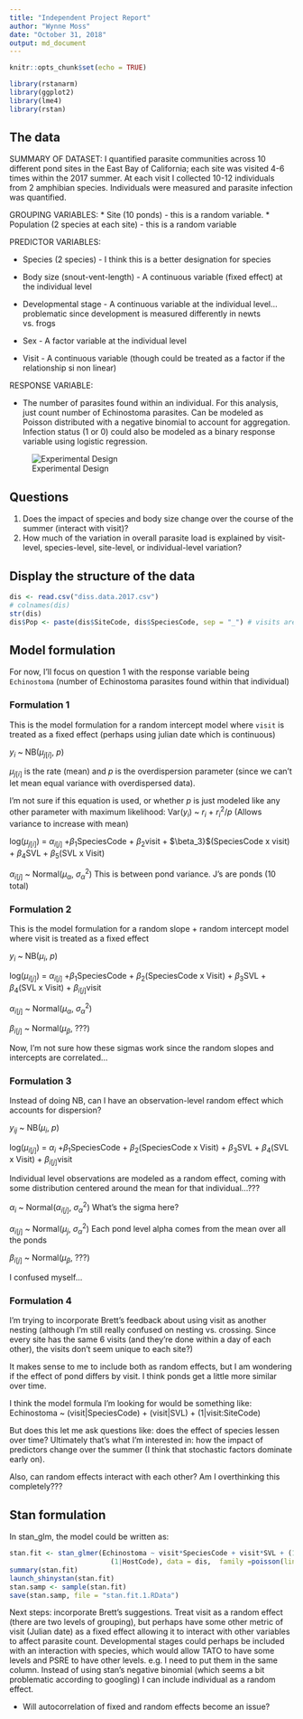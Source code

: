 ```yaml
---
title: "Independent Project Report"
author: "Wynne Moss"
date: "October 31, 2018"
output: md_document
---
```


```r
knitr::opts_chunk$set(echo = TRUE)
```

```r
library(rstanarm)
library(ggplot2)
library(lme4)
library(rstan)
```

## The data
SUMMARY OF DATASET: I quantified parasite communities across 10 different pond sites in the East Bay of California; each site was visited 4-6 times within the 2017 summer. At each visit I collected 10-12 individuals from 2 amphibian species. Individuals were measured and parasite infection was quantified.

GROUPING VARIABLES: 
  * Site (10 ponds) - this is a random variable.
  * Population (2 species at each site) - this is a random variable

PREDICTOR VARIABLES:

  * Species (2 species) - I think this is a better designation for species
  
  * Body size (snout-vent-length) - A continuous variable (fixed effect) at the individual level
  
  * Developmental stage - A continuous variable at the individual level...problematic since development is measured differently in newts vs. frogs
  
  * Sex - A factor variable at the individual level

  * Visit - A continuous variable (though could be treated as a factor if the relationship si non linear)

RESPONSE VARIABLE:

  * The number of parasites found within an individual. For this analysis, just count number of Echinostoma parasites. Can be modeled as Poisson distributed with a negative binomial to account for aggregation. Infection status (1 or 0) could also be modeled as a binary response variable using logistic regression. 

![Experimental Design]("ip_fig design.jpg")

## Questions
1) Does the impact of species and body size change over the course of the summer (interact with visit)?
2) How much of the variation in overall parasite load is explained by visit-level, species-level, site-level, or individual-level variation?

## Display the structure of the data
```r
dis <- read.csv("diss.data.2017.csv")
# colnames(dis)
str(dis)
dis$Pop <- paste(dis$SiteCode, dis$SpeciesCode, sep = "_") # visits are nested by the

```

## Model formulation
For now, I'll focus on question 1 with the response variable being `Echinostoma` (number of Echinostoma parasites found within that individual)

### Formulation 1
This is the model formulation for a random intercept model where `visit` is treated as a fixed effect (perhaps using julian date which is continuous)

$y_i$ ~ NB($\mu_{j[i]}$, $p$) 

$\mu_{j[i]}$ is the rate (mean) and $p$ is the overdispersion parameter (since we can't let mean equal variance with overdispersed data).

I'm not sure if this equation is used, or whether $p$ is just modeled like any other parameter with maximum likelihood:
Var($y_i$) ~ $r_i$ + $r_i^2$/$p$  (Allows variance to increase with mean)

log($\mu_{j[i]}$) = $\alpha_{i[j]}$ +$\beta_1$SpeciesCode + $\beta_2$visit + $\beta_3}$(SpeciesCode x visit) + $\beta_4$SVL + $\beta_{5}$(SVL x Visit)

$\alpha_{i[j]}$ ~ Normal($\mu_\alpha$, $\sigma^2_\alpha$)
This is between pond variance. J's are ponds (10 total)

### Formulation 2
This is the model formulation for a random slope + random intercept model where visit is treated as a fixed effect

$y_i$ ~ NB($\mu_{i}$, $p$)

log($\mu_{i[j]}$) = $\alpha_{i[j]}$ +$\beta_1$SpeciesCode + $\beta_2$(SpeciesCode x Visit) + $\beta_3$SVL + $\beta_4$(SVL x Visit)  + $\beta_{i[j]}$visit

$\alpha_{i[j]}$ ~ Normal($\mu_\alpha$, $\sigma^2_\alpha$)

$\beta_{i[j]}$ ~ Normal($\mu_\beta$, ???)

Now, I'm not sure how these sigmas work since the random slopes and intercepts are correlated...


### Formulation 3
Instead of doing NB, can I have an observation-level random effect which accounts for dispersion? 

$y_{ij}$ ~ NB($\mu_{i}$, $p$)

log($\mu_{i[j]}$) = $\alpha_{i}$ +$\beta_1$SpeciesCode + $\beta_2$(SpeciesCode x Visit) + $\beta_3$SVL + $\beta_4$(SVL x Visit)  + $\beta_{i[j]}$visit

Individual level observations are modeled as a random effect, coming with some distribution centered around the mean for that individual...??? 

$\alpha_{i}$ ~ Normal($\alpha_{i[j]}$, $\sigma^2_\alpha$) What's the sigma here?

$\alpha_{i[j]}$ ~ Normal($\mu_j$, $\sigma^2_\alpha$) Each pond level alpha comes from the mean over all the ponds

$\beta_{i[j]}$ ~ Normal($\mu_\beta$, ???)

I confused myself...

### Formulation 4
I'm trying to incorporate Brett's feedback about using visit as another nesting (although I'm still really confused on nesting vs. crossing. Since every site has the same 6 visits (and they're done within a day of each other), the visits don't seem unique to each site?)

It makes sense to me to include both as random effects, but I am wondering if the effect of pond differs by visit. I think ponds get a little more similar over time. 

I think the model formula I'm looking for would be something like:
Echinostoma ~ (visit|SpeciesCode) + (visit|SVL) + (1|visit:SiteCode)

But does this let me ask questions like: does the effect of species lessen over time? Ultimately that's what I'm interested in: how the impact of predictors change over the summer (I think that stochastic factors dominate early on).

Also, can random effects interact with each other? 
Am I overthinking this completely???

## Stan formulation
In stan_glm, the model could be written as:
```r
stan.fit <- stan_glmer(Echinostoma ~ visit*SpeciesCode + visit*SVL + (1|SiteCode) + (1|Pop) +
                         (1|HostCode), data = dis,  family =poisson(link="log"))
summary(stan.fit)
launch_shinystan(stan.fit)
stan.samp <- sample(stan.fit)
save(stan.samp, file = "stan.fit.1.RData")
```


Next steps: incorporate Brett's suggestions. Treat visit as a random effect (there are two levels of grouping), but perhaps have some other metric of visit (Julian date) as a fixed effect allowing it to interact with other variables to affect parasite count. Developmental stages could perhaps be included with an interaction with species, which would allow TATO to have some levels and PSRE to have other levels. e.g. I need to put them in the same column. Instead of using stan's negative binomial (which seems a bit problematic according to googling) I can include individual as a random effect.

- Will autocorrelation of fixed and random effects become an issue?

